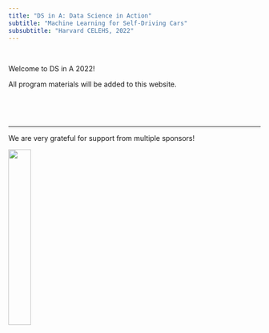 ```yaml
---
title: "DS in A: Data Science in Action"
subtitle: "Machine Learning for Self-Driving Cars"
subsubtitle: "Harvard CELEHS, 2022"
---
```



<br>

Welcome to DS in A 2022! 

All program materials will be added to this website.
 
 
  <br>
  
   <br>
   
  ******

 We are very grateful for support from multiple sponsors!
 
![](images/support.png){width=30%}
